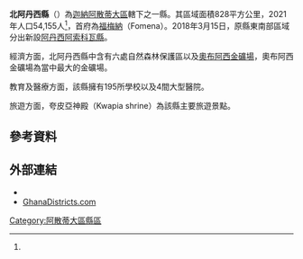 {{Infobox settlement
|name= 北阿丹西縣
|settlement_type = [[縣區_(迦納)|縣區]]
|native_name = Adansi North District
|nickname = 
|image_skyline =   
|image_size = 
|image_caption =
|image_flag = 
|image_seal =
|image_map = Districts of the Ashanti Region (2012).svg
|map_caption = 阿散蒂大區縣區
|pushpin_map=Ghana
|pushpin_map_caption = 北阿丹西縣在迦納的位置
|subdivision_type   = 國家
|subdivision_name   = 迦納
|subdivision_type1= [[加纳行政区划|大區]]
|subdivision_name1=[[阿散蒂大區|阿散蒂大區]]
|subdivision_type2= 首府
|subdivision_name2=[[福梅納|福梅納]]
|leader_title = 行政首長
|leader_name = Alhaji Abdul Kofi Latef Majdoub
|established_title =
|established_date = 
|area_total_km2= 828
|population_as_of = 2021
|population_footnotes =<ref name="citypopulation">{{Cite web|url=http://www.citypopulation.de/en/ghana/admin/|title=Ghana: Administrative Division|publisher=City Population|accessdate=2022-02-02|archive-date=2022-01-20|archive-url=https://web.archive.org/web/20220120123524/https://www.citypopulation.de/en/ghana/admin/}}</ref>
|population_total = 54,155
|population_density_km2 = auto
|timezone =GMT
|utc_offset = +0
}}

'''北阿丹西縣'''（{{lang-en|Adansi North District}}）為[[迦納|迦納]][[阿散蒂大區|阿散蒂大區]]轄下之一縣。其區域面積828平方公里，2021年人口54,155人<ref name=citypopulation/>，首府為[[福梅納|福梅納]]（Fomena）。2018年3月15日，原縣東南部區域分出新設[[阿丹西阿索科瓦縣|阿丹西阿索科瓦縣]]。

經濟方面，北阿丹西縣中含有六處自然森林保護區以及[[奧布阿西金礦場|奧布阿西金礦場]]，奧布阿西金礦場為{{le|安格鲁阿散蒂黄金有限公司|Anglogold Ashanti}}當中最大的金礦場。

教育及醫療方面，該縣擁有195所學校以及4間大型醫院。

旅遊方面，夸皮亞神殿（Kwapia shrine）為該縣主要旅遊景點。

==參考資料==
{{reflist}}

==外部連結==
* {{statoids|id=ygh|title=Districts of Ghana}}
* [https://web.archive.org/web/20160303195613/http://www.ghanadistricts.com/districts/?news&r=2&_=147&PHPSESSID=d5d22b67477cfde1976d11e7a209bccc GhanaDistricts.com]

{{阿散蒂大區縣區}}

{{DEFAULTSORT:Adansi}}
[[Category:阿散蒂大區縣區|Category:阿散蒂大區縣區]]

{{Ghana-geo-stub}}